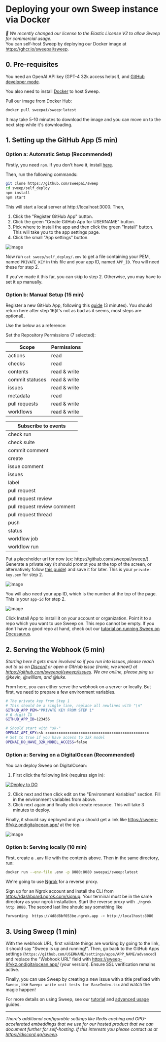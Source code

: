# Deploying your own Sweep instance via Docker

*🎉 We recently changed our license to the Elastic License V2 to allow Sweep for commercial usage.*<br/>You can self-host Sweep by deploying our Docker image at https://ghcr.io/sweepai/sweep.

## 0. Pre-requisites

You need an OpenAI API key (GPT-4 32k access helps!), and [GitHub developer mode](https://github.com/settings/apps).

You also need to install [Docker](https://docs.docker.com/engine/install/) to host Sweep.

Pull our image from Docker Hub:

```sh
docker pull sweepai/sweep:latest
```

It may take 5-10 minutes to download the image and you can move on to the next step while it's downloading.

## 1. Setting up the GitHub App (5 min)

### Option a: Automatic Setup (Recommended)

Firstly, you need `npm`. If you don't have it, install [here](https://docs.npmjs.com/downloading-and-installing-node-js-and-npm).

Then, run the following commands:

```sh
git clone https://github.com/sweepai/sweep
cd sweep/self_deploy
npm install
npm start
```

This will start a local server at http://localhost:3000. Then,
1. Click the "Register GitHub App" button.
2. Click the green "Create GitHub App for USERNAME" button.
3. Pick where to install the app and then click the green "Install" button. This will take you to the app settings page.
4. Click the small "App settings" button.

![image](/deployment/appsettings.png)

Now run `cat sweep/self_deploy/.env` to get a file containing your PEM, named `PRIVATE_KEY` in this file and your app ID, named `APP_ID`. You will need these for step 2.

If you've made it this far, you can skip to step 2. Otherwise, you may have to set it up manually.

### Option b: Manual Setup (15 min)
Register a new GitHub App, following this [guide](https://docs.github.com/en/apps/creating-github-apps/registering-a-github-app/registering-a-github-app) (3 minutes). You should return here after step 16(it's not as bad as it seems, most steps are optional).

Use the below as a reference:

Set the Repository Permissions (7 selected):

| Scope            | Permissions      |
|------------------|------------------|
| actions          | read             |
| checks           | read             |
| contents         | read & write     |
| commit statuses  | read & write     |
| issues           | read & write     |
| metadata         | read             |
| pull requests    | read & write     |
| workflows        | read & write     |


| Subscribe to events      |
|--------------------------|
| check run                |
| check suite              |
| commit comment           |
| create                   |
| issue comment            |
| issues                   |
| label                    |
| pull request             |
| pull request review      |
| pull request review comment|
| pull request thread      |
| push                     |
| status                   |
| workflow job             |
| workflow run             |

Put a placeholder url for now (ex: https://github.com/sweepai/sweep/).
Generate a private key (it should prompt you at the top of the screen, or alternatively follow [this guide](https://docs.github.com/en/apps/creating-github-apps/authenticating-with-a-github-app/managing-private-keys-for-github-apps)) and save it for later. This is your `private-key.pem` for step 2.

![image](/deployment/pem.png)

You will also need your app ID, which is the number at the top of the page. This is your `app-id` for step 2.

![image](/deployment/appid.png)

Click Install App to install it on your account or organization. Point it to a repo which you want to use Sweep on. This repo cannot be empty. If you don't have a good repo at hand, check out our [tutorial on running Sweep on Docusaurus](https://docs.sweep.dev/tutorial).

## 2. Serving the Webhook (5 min)

*Starting here it gets more involved so if you run into issues, please reach out to us on [Discord](https://discord.gg/sweep) or open a GitHub issue (ironic, we know!) at https://github.com/sweepai/sweep/issues. We are online, please ping us @kevin, @william, and @luke.*

From here, you can either serve the webhook on a server or locally. But first, we need to prepare a few environment variables.

```sh
# The private key from Step 1
# This should be a single line, replace all newlines with "\n"
GITHUB_APP_PEM="PRIVATE KEY FROM STEP 1"
# 6 digit ID
GITHUB_APP_ID=123456

# Should start with "sk-"
OPENAI_API_KEY=sk-xxxxxxxxxxxxxxxxxxxxxxxxxxxxxxxxxxxxxxxxxxxxxxx
# Set to true if you have access to 32k model
OPENAI_DO_HAVE_32K_MODEL_ACCESS=false
```

### Option a: Serving on a DigitalOcean (Recommended)

You can deploy Sweep on DigitalOcean:

1. First click the following link (requires sign in):

<p style={{marginTop: 16, marginBottom: 32}}>
    <a href="https://cloud.digitalocean.com/apps/new?repo=https://github.com/sweepai/sweep/tree/main">
        <img src="https://www.deploytodo.com/do-btn-blue-ghost.svg" alt="Deploy to DO"/>
    </a>
</p>

2. Click next and then click edit on the "Environment Variables" section. Fill in the environment variables from above.
3. Click next again and finally click create resource. This will take 3 minutes to deploy.

Finally, it should say deployed and you should get a link like https://sweep-6fvkz.ondigitalocean.app/ at the top.

![image](/deployment/do.png)

### Option b: Serving locally (10 min)

First, create a `.env` file with the contents above. Then in the same directory, run:

```bash
docker run --env-file .env -p 8080:8080 sweepai/sweep:latest
```

We're going to use [Ngrok](https://ngrok.com/) for a reverse proxy.

Sign up for an Ngrok account and install the CLI from https://dashboard.ngrok.com/signup. Your terminal must be in the same directory as your ngrok installation. Start the reverse proxy with `./ngrok http 8080`. The second last line should say something like

```sh
Forwarding  https://4d8d8bf053be.ngrok.app -> http://localhost:8080
```

## 3. Using Sweep (1 min)

With the webhook URL, first validate things are working by going to the link, it should say "Sweep is up and running!". Then, go back to the GitHub Apps settings (`https://github.com/USERNAME/settings/apps/APP_NAME/advanced`) and replace the "Webhook URL" field with https://sweep-6fvkz.ondigitalocean.app/ (your version). Ensure SSL verification remains active.


Finally, you can use Sweep by creating a new issue with a title prefixed with `Sweep:`, like `Sweep: write unit tests for BaseIndex.tsx` and watch the magic happen!

For more details on using Sweep, see our [tutorial](https://docs.sweep.dev/usage/tutorial) and [advanced usage](https://docs.sweep.dev/usage/advanced) guides.

---

*There's additional configurable settings like Redis caching and GPU-accelerated embeddings that we use for our hosted product that we can document further for self-hosting. If this interests you please contact us at https://discord.gg/sweep.*
